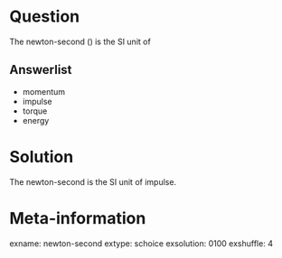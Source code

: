 Question
========
The newton-second (\unit{\N.\s}) is the SI unit of

Answerlist
----------
* momentum
* impulse
* torque
* energy

Solution
========
The newton-second is the SI unit of impulse.

Meta-information
================
exname: newton-second
extype: schoice
exsolution: 0100
exshuffle: 4

